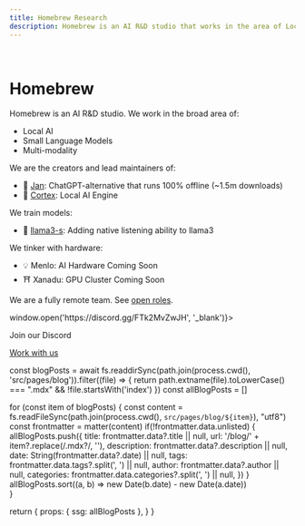 ```yaml
---
title: Homebrew Research
description: Homebrew is an AI R&D studio that works in the area of Local AI, Small Language Models and Multi-modality. 
---
```



<br/>

<BlogBanner /> 

# Homebrew

Homebrew is an AI R&D studio. We work in the broad area of:

- Local AI
- Small Language Models
- Multi-modality

We are the creators and lead maintainers of: 

- 👋 [Jan](https://jan.ai): ChatGPT-alternative that runs 100% offline (~1.5m downloads)
- 🤖 [Cortex](https://cortex.so): Local AI Engine

We train models: 

- 🦄 [llama3-s](https://github.com/janhq/llama3-s): Adding native listening ability to llama3

We tinker with hardware:

- 💡 Menlo: AI Hardware <span className="rounded-lg py-1 px-2 bg-gray-100 border border-gray-200 text-gray-700 dark:bg-gray-600 dark:text-gray-200 dark:border-gray-700 text-xs">Coming Soon</span>
- ⛩️ Xanadu: GPU Cluster <span className="rounded-lg py-1 px-2 bg-gray-100 border border-gray-200 text-gray-700 dark:bg-gray-600 dark:text-gray-200 dark:border-gray-700 text-xs">Coming Soon</span>

We are a fully remote team. See [open roles](https://homebrew.bamboohr.com/careers).

<div className="flex flex-col md:flex-row items-start md:items-center mt-8 gap-4">
  <ShimmerButton className="shadow-2xl shadow-[#5765F2] flex gap-2 transition-all hover:scale-105" background="#5765F2" onClick={() => window.open('https://discord.gg/FTk2MvZwJH', '_blank')}>
    <FaDiscord className="text-2xl text-white" />
    <div>
      <p className="text-base font-sans text-white font-medium">Join our Discord</p>
    </div>
  </ShimmerButton>
  <a className="bg-neutral-100 dark:bg-neutral-700 py-3 px-6 rounded-full border border-neutral-300 dark:border-neutral-600 text-center" href="/work-with-us" >
    Work with us
  </a>
</div>

<Blog/>

  const blogPosts = await fs.readdirSync(path.join(process.cwd(), 'src/pages/blog')).filter((file) => {
    return path.extname(file).toLowerCase() === ".mdx" && !file.startsWith('index')
  })
  const allBlogPosts = []

  for (const item of blogPosts) {
    const content = fs.readFileSync(path.join(process.cwd(), `src/pages/blog/${item}`), "utf8")
    const frontmatter = matter(content)
    if(!frontmatter.data.unlisted) {
      allBlogPosts.push({
        title: frontmatter.data?.title || null,
        url: '/blog/' + item?.replace(/\.mdx?/, ''),
        description: frontmatter.data?.description || null,
        date: String(frontmatter.data?.date) || null,
        tags: frontmatter.data.tags?.split(', ') || null,
        author: frontmatter.data?.author || null,
        categories: frontmatter.data.categories?.split(', ') || null,
      })
    }
    allBlogPosts.sort((a, b) => new Date(b.date) - new Date(a.date))    
  }

  return {
    props: {
      ssg: allBlogPosts
    },
  }
}
